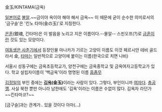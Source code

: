 金玉/KINTAMA(금옥)

[[일본]]어로 [[불알]].~~금이야 옥이야 해야 해서 금옥~~ 이 때문에 굳이 순수한 의미로서의 '금구슬'은 '킨노 타마(金の玉)'로 지칭한다.

[[은혼]](銀魂, 긴타마)은 이 발음을 노리고 지은 이름이다.--물알-- 스핀오프(?)로 [[금혼]]이란 것도 있는 모양이다. 

[[여동생은 사춘기]]에서 등장인물 마나카가 기르는 고양이 이름도 이것
페르시안 테비 골드라서 金, [[타마]]는 일반적으로 고양이에 붙이는 이름(한국으로 치면 나비)

서울시 성동구에는 금옥초등학교가, 양천구에는 금옥중학교 및 금옥여자고등학교가 있다.
학교 설립자이름이 '백금옥'이라 명명된 이름 [[흠좀무]]

[[김정일]]의 부인 중에는 '''[[김옥]](金玉)'''이라는 사람이 있다. 그렇다, 부인이니까 [[여자]]다. [[충공깽]]. 사실 북한 뿐만 아니라 남한에도 '김옥'이라는 이름은 수없이 많다. 김옥자 라던가 ~~킨타마코?~~
 
[금구슬]과는 관계가.. 있을 것이다 아마(...)
